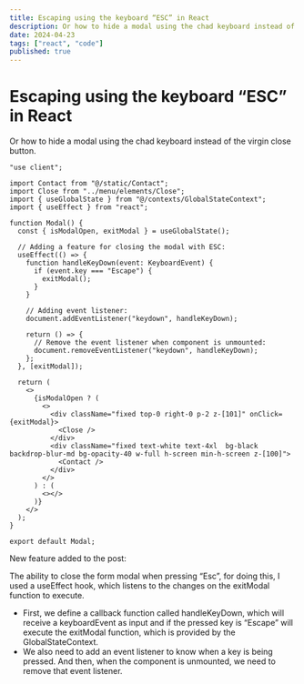 ```yaml
---
title: Escaping using the keyboard “ESC” in React
description: Or how to hide a modal using the chad keyboard instead of the virgin close button.
date: 2024-04-23
tags: ["react", "code"]
published: true
---
```


# Escaping using the keyboard “ESC” in React

Or how to hide a modal using the chad keyboard instead of the virgin close button.

```tsx
"use client";

import Contact from "@/static/Contact";
import Close from "../menu/elements/Close";
import { useGlobalState } from "@/contexts/GlobalStateContext";
import { useEffect } from "react";

function Modal() {
  const { isModalOpen, exitModal } = useGlobalState();

  // Adding a feature for closing the modal with ESC:
  useEffect(() => {
    function handleKeyDown(event: KeyboardEvent) {
      if (event.key === "Escape") {
        exitModal();
      }
    }

    // Adding event listener:
    document.addEventListener("keydown", handleKeyDown);

    return () => {
      // Remove the event listener when component is unmounted:
      document.removeEventListener("keydown", handleKeyDown);
    };
  }, [exitModal]);

  return (
    <>
      {isModalOpen ? (
        <>
          <div className="fixed top-0 right-0 p-2 z-[101]" onClick={exitModal}>
            <Close />
          </div>
          <div className="fixed text-white text-4xl  bg-black backdrop-blur-md bg-opacity-40 w-full h-screen min-h-screen z-[100]">
            <Contact />
          </div>
        </>
      ) : (
        <></>
      )}
    </>
  );
}

export default Modal;
```

New feature added to the post:

The ability to close the form modal when pressing “Esc”, for doing this, I used a useEffect hook, which listens to the changes on the exitModal function to execute.

- First, we define a callback function called handleKeyDown, which will receive a keyboardEvent as input and if the pressed key is “Escape” will execute the exitModal function, which is provided by the GlobalStateContext.
- We also need to add an event listener to know when a key is being pressed. And then, when the component is unmounted, we need to remove that event listener.
